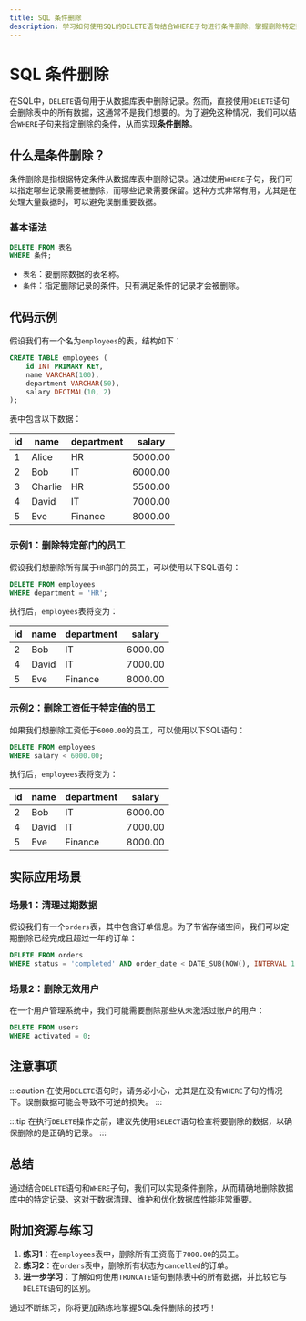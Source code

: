 ```yaml
---
title: SQL 条件删除
description: 学习如何使用SQL的DELETE语句结合WHERE子句进行条件删除，掌握删除特定数据的技巧。
---
```


# SQL 条件删除

在SQL中，`DELETE`语句用于从数据库表中删除记录。然而，直接使用`DELETE`语句会删除表中的所有数据，这通常不是我们想要的。为了避免这种情况，我们可以结合`WHERE`子句来指定删除的条件，从而实现**条件删除**。

## 什么是条件删除？

条件删除是指根据特定条件从数据库表中删除记录。通过使用`WHERE`子句，我们可以指定哪些记录需要被删除，而哪些记录需要保留。这种方式非常有用，尤其是在处理大量数据时，可以避免误删重要数据。

### 基本语法

```sql
DELETE FROM 表名
WHERE 条件;
```

- `表名`：要删除数据的表名称。
- `条件`：指定删除记录的条件。只有满足条件的记录才会被删除。

## 代码示例

假设我们有一个名为`employees`的表，结构如下：

```sql
CREATE TABLE employees (
    id INT PRIMARY KEY,
    name VARCHAR(100),
    department VARCHAR(50),
    salary DECIMAL(10, 2)
);
```

表中包含以下数据：

| id  | name    | department | salary  |
|-----|---------|------------|---------|
| 1   | Alice   | HR         | 5000.00 |
| 2   | Bob     | IT         | 6000.00 |
| 3   | Charlie | HR         | 5500.00 |
| 4   | David   | IT         | 7000.00 |
| 5   | Eve     | Finance    | 8000.00 |

### 示例1：删除特定部门的员工

假设我们想删除所有属于`HR`部门的员工，可以使用以下SQL语句：

```sql
DELETE FROM employees
WHERE department = 'HR';
```

执行后，`employees`表将变为：

| id  | name  | department | salary  |
|-----|-------|------------|---------|
| 2   | Bob   | IT         | 6000.00 |
| 4   | David | IT         | 7000.00 |
| 5   | Eve   | Finance    | 8000.00 |

### 示例2：删除工资低于特定值的员工

如果我们想删除工资低于`6000.00`的员工，可以使用以下SQL语句：

```sql
DELETE FROM employees
WHERE salary < 6000.00;
```

执行后，`employees`表将变为：

| id  | name  | department | salary  |
|-----|-------|------------|---------|
| 2   | Bob   | IT         | 6000.00 |
| 4   | David | IT         | 7000.00 |
| 5   | Eve   | Finance    | 8000.00 |

## 实际应用场景

### 场景1：清理过期数据

假设我们有一个`orders`表，其中包含订单信息。为了节省存储空间，我们可以定期删除已经完成且超过一年的订单：

```sql
DELETE FROM orders
WHERE status = 'completed' AND order_date < DATE_SUB(NOW(), INTERVAL 1 YEAR);
```

### 场景2：删除无效用户

在一个用户管理系统中，我们可能需要删除那些从未激活过账户的用户：

```sql
DELETE FROM users
WHERE activated = 0;
```

## 注意事项

:::caution
在使用`DELETE`语句时，请务必小心，尤其是在没有`WHERE`子句的情况下。误删数据可能会导致不可逆的损失。
:::

:::tip
在执行`DELETE`操作之前，建议先使用`SELECT`语句检查将要删除的数据，以确保删除的是正确的记录。
:::

## 总结

通过结合`DELETE`语句和`WHERE`子句，我们可以实现条件删除，从而精确地删除数据库中的特定记录。这对于数据清理、维护和优化数据库性能非常重要。

## 附加资源与练习

1. **练习1**：在`employees`表中，删除所有工资高于`7000.00`的员工。
2. **练习2**：在`orders`表中，删除所有状态为`cancelled`的订单。
3. **进一步学习**：了解如何使用`TRUNCATE`语句删除表中的所有数据，并比较它与`DELETE`语句的区别。

通过不断练习，你将更加熟练地掌握SQL条件删除的技巧！